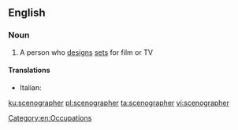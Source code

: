 ==English==

===Noun===
{{wikipedia}}
{{en-noun}}

# A person who [[design]]s [[set]]s for film or TV

====Translations====
{{trans-top|scenographer}}
* Italian: {{t+|it|scenografo|m}}
{{trans-mid}}
{{trans-bottom}}

[[Category:en:Occupations]]

[[ku:scenographer]]
[[pl:scenographer]]
[[ta:scenographer]]
[[vi:scenographer]]